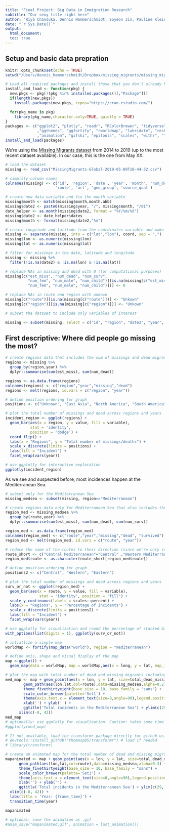 ```yaml
---
title: "Final Project: Big Data in Immigration Research"
subtitle: "Our sexy title right here"
author: "Riya Chanduka, Dennis Hammerschmidt, Soyeon Jin, Pauline Kleinschlömer"
date: "`r Sys.Date()`"
output: 
  html_document:
  toc: true
---
```


## Setup and basic data prepration

```r
knitr::opts_chunk$set(echo = TRUE)
setwd("/Users/dennis_hammerschmidt/Dropbox/missing_migrants/missing_migrants/")
```

```r
# Load all required packages and install those that you don't already have
install_and_load <- function(pkg) {
  new.pkgs <- pkg[!(pkg %in% installed.packages()[,"Package"])]
  if(length(new.pkgs))
    install.packages(new.pkgs, repos="https://cran.rstudio.com/")

  for(pkg_name in pkg)
    library(pkg_name,character.only=TRUE, quietly = TRUE)
}
packages <- c("ggplot2", "plotly", "readr", "RColorBrewer", "tidyverse", "grid", "dplyr", "gridExtra"
              ,"ggthemes", "ggfortify", "rworldmap", "lubridate", "reshape2", "forcats", "gganimate"
              ,"animation", "gifski", "epitools", "scales", "withr", "transformr", "devtools", "magrittr")
install_and_load(packages)
```

We're using the [Missing Migrants dataset](https://missingmigrants.iom.int/downloads) from 2014 to 2019 (up to the most recent dataset available). In our case, this is the one from May XX.

```r
# load the dataset
missing <- read_csv("MissingMigrants-Global-2019-05-09T10-44-32.csv")

# simplify column names
colnames(missing) <- c('id', 'region', 'date', 'year', 'month', 'num_dead', 'est_miss', 'total_dead_missing', 'num_surv', 'num_fem', 'num_male', 'num_child', 'cause', 'location', 'info', 'coord',
                      'route', 'url', 'geo_group', 'source_qual')

# create new data variable and fix the month variable
missing$month <- match(missing$month,month.abb)
missing$date2 <- paste0(missing$year, "/", missing$month, "/01")
date_helper <- as.month(missing$date2, format = "%Y/%m/%d")
missing$date2 <- date_helper$dates
missing$month <- format(missing$date2,"%m")

# create longitude and latitude from the coordinates variable and make them numeric
missing <- separate(missing, into = c("lat","lon"), coord, sep = ",")
missing$lon <- as.numeric(missing$lon)
missing$lat <- as.numeric(missing$lat)

# filter for missings in the date, latitude and longitude
missing <- missing %>% 
  filter(!is.na(date2) & !is.na(lon) & !is.na(lat))

# replace NAs in missing and dead with 0 (for computational purposes)
missing[c("est_miss", "num_dead", "num_surv",
          "num_fem", "num_male", "num_child")][is.na(missing[c("est_miss", "num_dead", "num_surv",
          "num_fem", "num_male", "num_child")])] <- 0

# replace NAs in route and region with unkown
missing[c("route")][is.na(missing[c("route")])] <- "Unkown"
missing[c("region")][is.na(missing[c("region")])] <- "Unkown"

# subset the dataset to include only variables of interest

missing <- subset(missing, select = c("id", "region", "date2", "year", "month", "num_dead", "est_miss", "total_dead_missing", "num_surv", "num_fem", "num_male", "num_child", "cause", "lon", "lat", "route", "source_qual"))
```

## First descriptive: Where did people go missing the most?

```r
# create regions data that includes the sum of missings and dead migrants per year for each region
regions <- missing %>%
  group_by(region,year) %>%
  dplyr::summarise(sum(est_miss), sum(num_dead))

regions <- as.data.frame(regions)
colnames(regions) <- c("region","year","missing","dead")
regions <- melt(regions, id.vars = c("region", "year"))

# define position ordering for graph
positions <- c("Unknown", "East Asia", "North America", "South America", "Caribbean", "Europe", "Sub-Saharan Africa", "Central America incl. Mexico", "Horn of Africa", "Southeast Asia", "U.S./Mexico Border", "North Africa", "Mediterranean")

# plot the total number of missings and dead across regions and years
incident_region <- ggplot(regions) +
  geom_bar(aes(x = region, y = value, fill = variable),
           stat = 'identity',
           position = 'dodge') +
  coord_flip() +
  labs(x = "Regions", y = "Total number of missings/deaths") +
  scale_x_discrete(limits = positions) +
  labs(fill = "Incident") +
  facet_wrap(vars(year))

# use ggplotly for interactive exploration
ggplotly(incident_region)
```

As we see and suspected before, most incidences happen at the Mediterranean Sea.

```r
# subset only for the Mediterranean Sea
missing_medsea <- subset(missing, region=="Mediterranean")

# create regions data only for Mediterranean Sea that also includes the number of people surviving an incident
region_med <- missing_medsea %>%
  group_by(route,year) %>%
  dplyr::summarise(sum(est_miss), sum(num_dead), sum(num_surv))

region_med <- as.data.frame(region_med)
colnames(region_med) <- c("route","year","missing","dead", "survived")
region_med <- melt(region_med, id.vars = c("route", "year"))

# reduce the name of the routes to their direction (since we're only in the Mediterranean Sea)
route_short <- c("Central Mediterranean"="Central" ,"Western Mediterranean"="Western", "Eastern Mediterranean"="Eastern")
region_med$route <- as.character(route_short[region_med$route])

# define position ordering for graph
positions2 <- c("Central", "Western", "Eastern")

# plot the total number of missings and dead across regions and years
surv_or_not <- ggplot(region_med) +
  geom_bar(aes(x = route, y = value, fill = variable), 
               stat = 'identity', position = 'fill') +
  scale_y_continuous(labels = scales::percent) +
  labs(x = "Regions", y = "Percentage of incidents") +
  scale_x_discrete(limits = positions2) +
  labs(fill = "Incident") +
  facet_wrap(vars(year)) 

# use ggplotly for visualization and round the percentage of stacked bar chart by 2 digits
with_options(list(digits = 1), ggplotly(surv_or_not)) 
```

```r
# intiatlize a simple map
worldMap <- fortify(map_data("world"), region = "mediterranean")

# define axis, shape and visual display of the map
map <-ggplot() + 
  geom_map(data = worldMap, map = worldMap,aes(x = long, y = lat, map_id = region, group = group),fill = "white", color = "black", size = 0.25)

# plot the map with total number of dead and missing migrants including the three routes in the Mediterranean Sea
med_map <- map + geom_point(aes(x = lon, y = lat, size=total_dead_missing), alpha=0.5, data = missing_medsea) +
        geom_path(aes(lon,lat,col=route),data=missing_medsea,alpha=0.2) +
        theme_fivethirtyeight(base_size = 10, base_family = "sans") + 
        scale_color_brewer(palette='Set1') + 
        theme(axis.text.x = element_text(size=8,angle=90),legend.position='top') +
        xlab('') + ylab('') + 
        ggtitle('Total incidents in the Mediterranean Sea') + ylim(c(29, 47)) + 
      xlim(c(-8, 42))
med_map
# optionally: use ggplotly for visualization. Caution: takes some time to run!
#ggplotly(med_map)
```

```r
# If not available, load the transformr package directly for github using the following command(s):
# devtools::install_github("thomasp85/transformr") # load if needed
# library(transformr)

# create an animated map for the total number of dead and missing migrants as well as the three routes on the Mediterranean Sea over the entire time frame of the dataset
mapanimated <- map + geom_point(aes(x = lon, y = lat, size=total_dead_missing), alpha=0.5, data = missing_medsea) +
      geom_path(aes(lon,lat,col=route),data=missing_medsea,alpha=0.3) +
      theme_fivethirtyeight(base_size = 10, base_family = "sans") + 
      scale_color_brewer(palette='Set1') + 
      theme(axis.text.x = element_text(size=8,angle=90),legend.position='top') +
      xlab('') + ylab('') + 
      ggtitle('Total incidents in the Mediterranean Sea') + ylim(c(29, 47)) + 
  xlim(c(-8, 42)) +
  labs(title = 'Year: {frame_time}') +
  transition_time(year) 

mapanimated

# optional: save the animation as .gif
#anim_save("mapanimated.gif", animation = last_animation())

```


